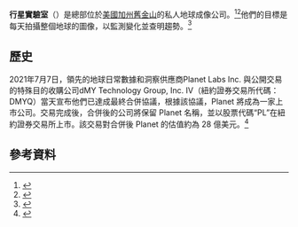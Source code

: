 {{Infobox company
| name             = Planet.
| logo             = [[File:Planet_Labs_logo.svg|240px]]
| type             = [[私人企業|私人企業]]

| traded_as        = 
| foundation       = 2010年12月29日<ref name=PL/><ref name=Crunchbase/>
| founder          = Will Marshall, Chris Boshuizen, Robbie Schingler<ref name=PL/><ref name=Crunchbase/>
| location_city    = [[加州|加州]][[舊金山|舊金山]]
| location_country = [[美國|美國]]<ref name=Crunchbase/>
| locations        = 6間辦公室 (美國, 德國, 荷蘭, 加拿大)<ref name=Crunchbase/>
| area_served      = 全球

| key_people       = Will Marshall<small>([[Chief_executive_officer|CEO]])</small><br/>Robbie Schingler<small>(CSO)</small><ref name=PL/><ref name=PL-CSO>{{cite web|title=Planet Labs Website|url=https://www.planet.com/company/#team|publisher=Planet.com|access-date=2018-03-23|archive-date=2021-04-17|archive-url=https://web.archive.org/web/20210417033137/https://www.planet.com/company/#team|dead-url=no}}</ref>
| industry         = {{unbulleted list|[[太空船設計|太空船設計]]|[[機器人航天器|機器人航天器]]|[[地球觀測衛星|地球觀測衛星]]|[[圖像處理|圖像處理]]}}
| products         = "Dove", "[[RapidEye|RapidEye]]", and "[[SkySat|SkySat]]" imaging satellites 
| services         = 基於衛星的地球成像和分析
| revenue          = 
| operating_income = 
| net_income       = 
| assets           = 
| equity           =
| num_employees    = 480 <small>({{asof|2018|03|lc=y}})</small><ref name=PL-employees>{{cite web|title=Planet Labs Website|url=https://www.planet.com/faqs/|publisher=Planet.com|access-date=2018-03-23|archive-date=2021-01-25|archive-url=https://web.archive.org/web/20210125183941/https://www.planet.com/faqs/|dead-url=no}}</ref>
| divisions        = 
| subsid           = 
| homepage         = {{URL|http://planet.com}}
| intl             = 
}}

'''行星實驗室'''（{{lang-en|Planet Labs}}）是總部位於[[美國|美國]][[加州|加州]][[舊金山|舊金山]]的私人地球成像公司。<ref name=PL>{{cite web |title=Planet Labs website |url=http://planet.com |publisher=Planet.co |access-date=2015-09-23 |archive-date=2021-05-13 |archive-url=https://web.archive.org/web/20210513033054/https://www.planet.com/ |dead-url=no }}</ref><ref name=Crunchbase>{{cite web|url=https://www.crunchbase.com/organization/planet-labs|work=Crunchbase.com|title=Crunchbase profile of Planet Labs|year=2015|access-date=2015-09-23|archive-date=2021-02-24|archive-url=https://web.archive.org/web/20210224122508/https://www.crunchbase.com/organization/planet-labs|dead-url=no}}</ref>他們的目標是每天拍攝整個地球的圖像，以監測變化並查明趨勢。<ref>{{Cite web|url=https://planet.com/company/|title=Company|date=2018-05-07|website=Planet|access-date=2019-03-07|archive-date=2021-04-17|archive-url=https://web.archive.org/web/20210417033137/https://www.planet.com/company/|dead-url=no}}</ref>

==歷史==

2021年7月7日，領先的地球日常數據和洞察供應商Planet Labs Inc. 與公開交易的特殊目的收購公司dMY Technology Group, Inc. IV（紐約證券交易所代碼：DMYQ）當天宣布他們已達成最終合併協議，根據該協議，Planet 將成為一家上市公司。交易完成後，合併後的公司將保留 Planet 名稱，並以股票代碼“PL”在紐約證券交易所上市。該交易對合併後 Planet 的估值約為 28 億美元。<ref>{{cite web|url=https://www.mg21.com/pl.html |title=全球最大地球数据和分析公司：行星实验室Planet Labs Inc.(PL) |publisher=mg21.com|date=2021-07-07}}</ref>

== 參考資料 ==
{{Reflist|2}}